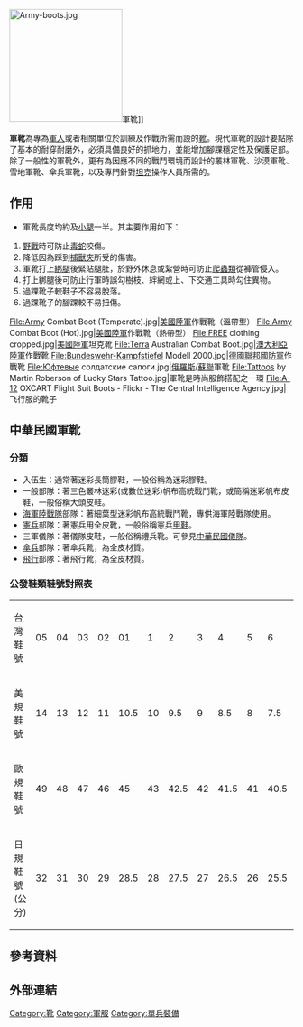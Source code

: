 {{多個問題|
{{Globalize|area=台灣}}
{{Primarysources|time=2015-12-14T03:10:32+00:00}}
}}
[[File:Army-boots.jpg|200px]]軍靴]]

'''軍靴'''為專為[[軍人|軍人]]或者相關單位於訓練及作戰所需而設的[[靴|靴]]。現代軍靴的設計要點除了基本的耐穿耐磨外，必須具備良好的抓地力，並能增加腳踝穩定性及保護足部。除了一般性的軍靴外，更有為因應不同的戰鬥環境而設計的叢林軍靴、沙漠軍靴、雪地軍靴、傘兵軍靴，以及專門針對[[坦克|坦克]]操作人員所需的{{le|坦克軍靴|tanker boot}}。

==作用==
*軍靴長度均約及[[小腿|小腿]]一半。其主要作用如下：
#[[野戰|野戰]]時可防止[[毒蛇|毒蛇]]咬傷。
#降低因為踩到[[捕獸夾|捕獸夾]]所受的傷害。
#軍靴打上[[綁腿|綁腿]]後緊貼腿肚，於野外休息或紮營時可防止[[爬蟲類|爬蟲類]]從褲管侵入。
#打上綁腿後可防止行軍時誤勾樹枝、絆網或上、下交通工具時勾住異物。
#過踝靴子較鞋子不容易脫落。
#過踝靴子的腳踝較不易扭傷。

<gallery>
File:Army Combat Boot (Temperate).jpg|[[美國陸軍|美國陸軍]]作戰靴（溫帶型）
File:Army Combat Boot (Hot).jpg|[[美國陸軍|美國陸軍]]作戰靴（熱帶型）
File:FREE clothing cropped.jpg|[[美國陸軍|美國陸軍]]坦克靴
File:Terra Australian Combat Boot.jpg|[[澳大利亞陸軍|澳大利亞陸軍]]作戰靴
File:Bundeswehr-Kampfstiefel Modell 2000.jpg|[[德國聯邦國防軍|德國聯邦國防軍]]作戰靴
File:Юфтевые солдатские сапоги.jpg|[[俄羅斯|俄羅斯]]/[[蘇聯|蘇聯]]軍靴
File:Tattoos by Martin Roberson of Lucky Stars Tattoo.jpg|軍靴是時尚服飾搭配之一環
File:A-12 OXCART Flight Suit Boots - Flickr - The Central Intelligence Agency.jpg|飞行服的靴子
</gallery>

==中華民國軍靴==
===分類===
*入伍生：通常著迷彩長筒膠鞋，一般俗稱為迷彩膠鞋。
*一般部隊：著三色叢林迷彩(或數位迷彩)帆布高統戰鬥靴，或簡稱迷彩帆布皮鞋，一般俗稱大頭皮鞋。
*[[海軍陸戰隊|海軍陸戰隊]]部隊：著細葉型迷彩帆布高統戰鬥靴，專供海軍陸戰隊使用。
*[[憲兵|憲兵]]部隊：著憲兵用全皮靴，一般俗稱憲兵[[甲鞋|甲鞋]]。
*三軍儀隊：著儀隊皮鞋，一般俗稱禮兵靴。可參見[[中華民國儀隊|中華民國儀隊]]。
*[[傘兵|傘兵]]部隊：著傘兵靴，為全皮材質。
*[[飛行|飛行]]部隊：著飛行靴，為全皮材質。

===公發鞋類鞋號對照表===

{| border="1" 
|- 
|台灣鞋號||05||04||03||02||01||1||2||3||4||5||6||7||8||9||10||11||12
|-
|美規鞋號||14||13||12||11||10.5||10||9.5||9||8.5||8||7.5||7||6.5||6||5.5||5||4.5
|-
|歐規鞋號||49||48||47||46||45||43||42.5||42||41.5||41||40.5||40||39||38||37.5||37||36.5
|- 
|日規鞋號(公分)||32||31||30||29||28.5||28||27.5||27||26.5||26||25.5||25||24.5||24||23.5||23||22.5
|}
== 參考資料 ==
{{reflist}}

== 外部連結 ==

{{足部穿著}}

[[Category:靴|Category:靴]]
[[Category:軍服|Category:軍服]]
[[Category:單兵裝備|Category:單兵裝備]]
